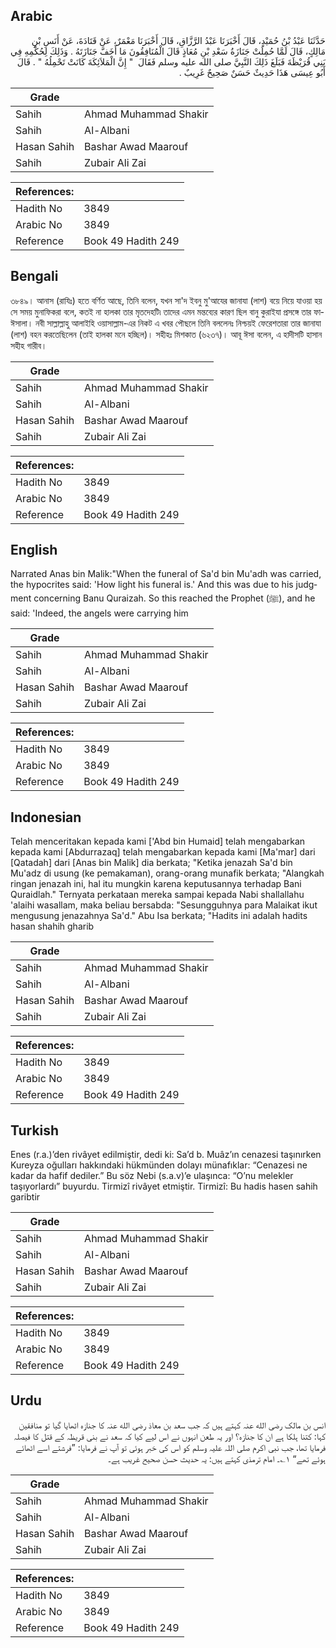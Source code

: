 ## Arabic


<div dir="rtl" lang="ar" style={{fontSize:'larger',backgroundColor:'#f8f9fa',padding:20}}>
حَدَّثَنَا عَبْدُ بْنُ حُمَيْدٍ، قَالَ أَخْبَرَنَا عَبْدُ الرَّزَّاقِ، قَالَ أَخْبَرَنَا مَعْمَرٌ، عَنْ قَتَادَةَ، عَنْ أَنَسِ بْنِ مَالِكٍ، قَالَ لَمَّا حُمِلَتْ جَنَازَةُ سَعْدِ بْنِ مُعَاذٍ قَالَ الْمُنَافِقُونَ مَا أَخَفَّ جَنَازَتَهُ ‏.‏ وَذَلِكَ لِحُكْمِهِ فِي بَنِي قُرَيْظَةَ فَبَلَغَ ذَلِكَ النَّبِيَّ صلى الله عليه وسلم فَقَالَ ‏ "‏ إِنَّ الْمَلاَئِكَةَ كَانَتْ تَحْمِلُهُ ‏"‏ ‏.‏ قَالَ أَبُو عِيسَى هَذَا حَدِيثٌ حَسَنٌ صَحِيحٌ غَرِيبٌ ‏.‏
</div>
<div style={{backgroundColor:'#f8f9fa',padding:20, marginBottom: 10}}><table> <thead> <tr> <th>Grade</th> <th></th> </tr> </thead> <tbody> <tr><td>Sahih</td><td>Ahmad Muhammad Shakir</td></tr><tr><td>Sahih</td><td>Al-Albani</td></tr><tr><td>Hasan Sahih</td><td>Bashar Awad Maarouf</td></tr><tr><td>Sahih</td><td>Zubair Ali Zai</td></tr></tbody></table><table> <thead> <tr> <th>References:</th> <th></th> </tr> </thead> <tbody><tr><td>Hadith No</td><td>3849</td></tr><tr><td>Arabic No</td><td>3849</td></tr><tr><td>Reference</td><td>Book 49 Hadith 249</td></tr></tbody></table></div>

## Bengali


<div dir="ltr" lang="bn" style={{fontSize:'larger',backgroundColor:'#f8f9fa',padding:20}}>
৩৮৪৯। আনাস (রাযিঃ) হতে বর্ণিত আছে, তিনি বলেন, যখন সা'দ ইবনু মু'আযের জানাযা (লাশ) বয়ে নিয়ে যাওয়া হয় সে সময় মুনাফিকরা বলে, কতই না হালকা তার মৃতদেহটি৷ তাদের এমন মন্তব্যের কারণ ছিল বানু কুরাইযা প্রসঙ্গে তার ফাঈসালা। নবী সাল্লাল্লাহু আলাইহি ওয়াসাল্লাম-এর নিকট এ খবর পৌছলে তিনি বললেনঃ নিশ্চয়ই ফেরেশতারা তার জানাযা (লাশ) বহন করতেছিলেন (তাই হালকা মনে হচ্ছিল)। সহীহঃ মিশকাত (৬২৩৭)। আবূ ঈসা বলেন, এ হাদীসটি হাসান সহীহ গারীব।
</div>
<div style={{backgroundColor:'#f8f9fa',padding:20, marginBottom: 10}}><table> <thead> <tr> <th>Grade</th> <th></th> </tr> </thead> <tbody> <tr><td>Sahih</td><td>Ahmad Muhammad Shakir</td></tr><tr><td>Sahih</td><td>Al-Albani</td></tr><tr><td>Hasan Sahih</td><td>Bashar Awad Maarouf</td></tr><tr><td>Sahih</td><td>Zubair Ali Zai</td></tr></tbody></table><table> <thead> <tr> <th>References:</th> <th></th> </tr> </thead> <tbody><tr><td>Hadith No</td><td>3849</td></tr><tr><td>Arabic No</td><td>3849</td></tr><tr><td>Reference</td><td>Book 49 Hadith 249</td></tr></tbody></table></div>

## English


<div dir="ltr" lang="en" style={{fontSize:'larger',backgroundColor:'#f8f9fa',padding:20}}>
Narrated Anas bin Malik:"When the funeral of Sa'd bin Mu'adh was carried, the hypocrites said: 'How light his funeral is.' And this was due to his judgment concerning Banu Quraizah. So this reached the Prophet (ﷺ), and he said: 'Indeed, the angels were carrying him
</div>
<div style={{backgroundColor:'#f8f9fa',padding:20, marginBottom: 10}}><table> <thead> <tr> <th>Grade</th> <th></th> </tr> </thead> <tbody> <tr><td>Sahih</td><td>Ahmad Muhammad Shakir</td></tr><tr><td>Sahih</td><td>Al-Albani</td></tr><tr><td>Hasan Sahih</td><td>Bashar Awad Maarouf</td></tr><tr><td>Sahih</td><td>Zubair Ali Zai</td></tr></tbody></table><table> <thead> <tr> <th>References:</th> <th></th> </tr> </thead> <tbody><tr><td>Hadith No</td><td>3849</td></tr><tr><td>Arabic No</td><td>3849</td></tr><tr><td>Reference</td><td>Book 49 Hadith 249</td></tr></tbody></table></div>

## Indonesian


<div dir="ltr" lang="id" style={{fontSize:'larger',backgroundColor:'#f8f9fa',padding:20}}>
Telah menceritakan kepada kami ['Abd bin Humaid] telah mengabarkan kepada kami [Abdurrazaq] telah mengabarkan kepada kami [Ma'mar] dari [Qatadah] dari [Anas bin Malik] dia berkata; "Ketika jenazah Sa'd bin Mu'adz di usung (ke pemakaman), orang-orang munafik berkata; "Alangkah ringan jenazah ini, hal itu mungkin karena keputusannya terhadap Bani Quraidlah." Ternyata perkataan mereka sampai kepada Nabi shallallahu 'alaihi wasallam, maka beliau bersabda: "Sesungguhnya para Malaikat ikut mengusung jenazahnya Sa'd." Abu Isa berkata; "Hadits ini adalah hadits hasan shahih gharib
</div>
<div style={{backgroundColor:'#f8f9fa',padding:20, marginBottom: 10}}><table> <thead> <tr> <th>Grade</th> <th></th> </tr> </thead> <tbody> <tr><td>Sahih</td><td>Ahmad Muhammad Shakir</td></tr><tr><td>Sahih</td><td>Al-Albani</td></tr><tr><td>Hasan Sahih</td><td>Bashar Awad Maarouf</td></tr><tr><td>Sahih</td><td>Zubair Ali Zai</td></tr></tbody></table><table> <thead> <tr> <th>References:</th> <th></th> </tr> </thead> <tbody><tr><td>Hadith No</td><td>3849</td></tr><tr><td>Arabic No</td><td>3849</td></tr><tr><td>Reference</td><td>Book 49 Hadith 249</td></tr></tbody></table></div>

## Turkish


<div dir="ltr" lang="tr" style={{fontSize:'larger',backgroundColor:'#f8f9fa',padding:20}}>
Enes (r.a.)’den rivâyet edilmiştir, dedi ki: Sa’d b. Muâz’ın cenazesi taşınırken Kureyza oğulları hakkındaki hükmünden dolayı münafıklar: “Cenazesi ne kadar da hafif dediler.” Bu söz Nebi (s.a.v)’e ulaşınca: “O’nu melekler taşıyorlardı” buyurdu. Tirmizî rivâyet etmiştir. Tirmizî: Bu hadis hasen sahih garibtir
</div>
<div style={{backgroundColor:'#f8f9fa',padding:20, marginBottom: 10}}><table> <thead> <tr> <th>Grade</th> <th></th> </tr> </thead> <tbody> <tr><td>Sahih</td><td>Ahmad Muhammad Shakir</td></tr><tr><td>Sahih</td><td>Al-Albani</td></tr><tr><td>Hasan Sahih</td><td>Bashar Awad Maarouf</td></tr><tr><td>Sahih</td><td>Zubair Ali Zai</td></tr></tbody></table><table> <thead> <tr> <th>References:</th> <th></th> </tr> </thead> <tbody><tr><td>Hadith No</td><td>3849</td></tr><tr><td>Arabic No</td><td>3849</td></tr><tr><td>Reference</td><td>Book 49 Hadith 249</td></tr></tbody></table></div>

## Urdu


<div dir="rtl" lang="ur" style={{fontSize:'larger',backgroundColor:'#f8f9fa',padding:20}}>
انس بن مالک رضی الله عنہ کہتے ہیں کہ جب سعد بن معاذ رضی الله عنہ کا جنازہ اٹھایا گیا تو منافقین کہا: کتنا ہلکا ہے ان کا جنازہ؟ اور یہ طعن انہوں نے اس لیے کیا کہ سعد نے بنی قریظہ کے قتل کا فیصلہ فرمایا تھا، جب نبی اکرم صلی اللہ علیہ وسلم کو اس کی خبر ہوئی تو آپ نے فرمایا: ”فرشتے اسے اٹھائے ہوئے تھے“ ۱؎۔ امام ترمذی کہتے ہیں: یہ حدیث حسن صحیح غریب ہے۔
</div>
<div style={{backgroundColor:'#f8f9fa',padding:20, marginBottom: 10}}><table> <thead> <tr> <th>Grade</th> <th></th> </tr> </thead> <tbody> <tr><td>Sahih</td><td>Ahmad Muhammad Shakir</td></tr><tr><td>Sahih</td><td>Al-Albani</td></tr><tr><td>Hasan Sahih</td><td>Bashar Awad Maarouf</td></tr><tr><td>Sahih</td><td>Zubair Ali Zai</td></tr></tbody></table><table> <thead> <tr> <th>References:</th> <th></th> </tr> </thead> <tbody><tr><td>Hadith No</td><td>3849</td></tr><tr><td>Arabic No</td><td>3849</td></tr><tr><td>Reference</td><td>Book 49 Hadith 249</td></tr></tbody></table></div>